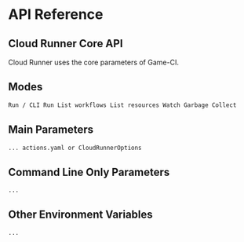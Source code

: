 # API Reference

## Cloud Runner Core API

Cloud Runner uses the core parameters of Game-CI.

## Modes

```md
Run / CLI Run List workflows List resources Watch Garbage Collect
```

## Main Parameters

```md
... actions.yaml or CloudRunnerOptions
```

## Command Line Only Parameters

```md
...
```

## Other Environment Variables

```md
...
```

